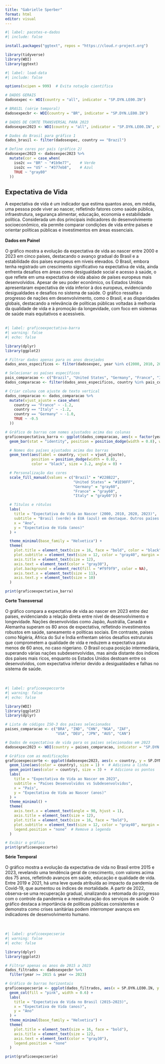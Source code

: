---
title: "Gabrielle Sperber"
format: html
editor: visual
---

```{r}
#| label: pacotes-e-dados
#| include: false

install.packages("ggtext", repos = "https://cloud.r-project.org")

library(tidyverse)
library(WDI)
library(ggtext)
```

```{r}
#| label: load-data
#| include: false

options(scipen = 999)  # Evita notação científica

# DADOS GERAIS
dadosexpec <- WDI(country = "all", indicator = "SP.DYN.LE00.IN")

# BRASIL (série temporal)
dadosexpecbr <- WDI(country = "BR", indicator = "SP.DYN.LE00.IN")

# DADOS DE CORTE TRANSVERSAL PARA 2023
dadosexpec2023 <- WDI(country = "all", indicator = "SP.DYN.LE00.IN", start = 2023, end = 2023)

# Dados do Brasil para gráfico 1
dados_brasil <- filter(dadosexpec, country == "Brazil")

# Define cores por país (gráfico 2)
dadosexpec2023 <- dadosexpec2023 %>%
  mutate(cor = case_when(
    iso2c == "BR" ~ "#1b9e77",    # Verde
    iso2c == "US" ~ "#377eb8",    # Azul
    TRUE ~ "gray80"
  ))
```

## Expectativa de Vida

A expectativa de vida é um indicador que estima quantos anos, em média, uma pessoa pode viver ao nascer, refletindo fatores como saúde pública, infraestrutura, segurança alimentar, educação, economia e estabilidade política. Considerada um dos principais indicadores do desenvolvimento socioeconômico, ela permite comparar condições de vida entre países e orientar políticas públicas e investimentos em áreas essenciais.\
\
**Dados em Painel\
**\
O gráfico mostra a evolução da expectativa de vida ao nascer entre 2000 e 2023 em cinco países, destacando o avanço gradual do Brasil e a estabilidade dos países europeus em níveis elevados. O Brasil, embora tenha registrado um crescimento significativo na expectativa de vida, ainda enfrenta desafios em áreas como desigualdade social e acesso à saúde, o que reflete em uma expectativa de vida abaixo de países europeus mais desenvolvidos. Apesar de seu poder econômico, os Estados Unidos apresentaram expectativa de vida inferior à dos europeus, evidenciando desigualdades e desafios no sistema de saúde. O gráfico ressalta o progresso de nações em desenvolvimento, como o Brasil, e as disparidades globais, destacando a relevância de políticas públicas voltadas à melhoria da qualidade de vida e à promoção da longevidade, com foco em sistemas de saúde mais equitativos e acessíveis.\
\

```{r}
#| label: graficoexpectativa-barra
#| warning: false
#| echo: false

library(dplyr)
library(ggplot2)

# Filtrar dados apenas para os anos desejados
dados_anos_especificos <- filter(dadosexpec, year %in% c(2000, 2010, 2020, 2023))

# Selecionar os países específicos
pais_comparacao <- c("Brazil", "United States", "Germany", "France", "Italy")
dados_comparacao <- filter(dados_anos_especificos, country %in% pais_comparacao)

# Criar coluna com ajuste de texto vertical
dados_comparacao <- dados_comparacao %>%
  mutate(vjust_ajuste = case_when(
    country == "France" ~ -1.2,
    country == "Italy" ~ -1.2,
    country == "Germany" ~ -1.0,
    TRUE ~ -0.5
  ))

# Gráfico de barras com nomes ajustados acima das colunas
graficoexpectativa_barra <- ggplot(dados_comparacao, aes(x = factor(year), y = SP.DYN.LE00.IN, fill = country)) +
  geom_bar(stat = "identity", position = position_dodge(width = 0.8), width = 0.6, show.legend = FALSE) +

  # Nomes dos países ajustados acima das barras
  geom_text(aes(label = country, vjust = vjust_ajuste),
            position = position_dodge(width = 0.8),
            color = "black", size = 3.2, angle = 0) +

  # Personalização das cores
  scale_fill_manual(values = c("Brazil" = "#228B22", 
                               "United States" = "#1E90FF", 
                               "Germany" = "gray60", 
                               "France" = "gray60", 
                               "Italy" = "gray60")) +

  # Títulos e rótulos
  labs(
    title = "Expectativa de Vida ao Nascer (2000, 2010, 2020, 2023)",
    subtitle = "Brasil (verde) e EUA (azul) em destaque. Outros países em cinza.",
    x = "Ano",
    y = "Expectativa de Vida (anos)"
  ) +

  theme_minimal(base_family = "Helvetica") +
  theme(
    plot.title = element_text(size = 16, face = "bold", color = "black"),
    plot.subtitle = element_text(size = 12, color = "gray40", margin = margin(b = 10)),
    axis.title = element_text(size = 12),
    axis.text = element_text(color = "gray30"),
    plot.background = element_rect(fill = "#f9f9f9", color = NA),
    axis.text.x = element_text(size = 11),
    axis.text.y = element_text(size = 10)
  )

print(graficoexpectativa_barra)
```

**Corte Transversal**\
\
O gráfico compara a expectativa de vida ao nascer em 2023 entre dez países, evidenciando a relação direta entre nível de desenvolvimento e longevidade. Nações desenvolvidas como Japão, Austrália, Canadá e Alemanha superam os 80 anos de expectativa, refletindo investimentos robustos em saúde, saneamento e políticas sociais. Em contraste, países como Nigéria, África do Sul e Índia enfrentam sérios desafios estruturais que comprometem a qualidade de vida e reduzem a expectativa para menos de 60 anos, no caso nigeriano. O Brasil ocupa posição intermediária, superando várias nações subdesenvolvidas, mas ainda distante dos índices dos países mais ricos, enquanto os Estados Unidos destoam entre os desenvolvidos, com expectativa inferior devido a desigualdades e falhas no sistema de saúde.\
\
\

```{r}
#| label: graficoexpeccorte
#| warning: false
#| echo: false  

library(WDI)
library(ggplot2)
library(dplyr)

# Lista de códigos ISO-3 dos países selecionados
paises_comparacao <- c("BRA", "IND", "CHN", "NGA", "ZAF", 
                       "USA", "DEU", "JPN", "AUS", "CAN")

# Dados de expectativa de vida para os países selecionados em 2023
dadosexpec2023 <- WDI(country = paises_comparacao, indicator = "SP.DYN.LE00.IN", start = 2023, end = 2023)

# Gráfico com as modificações
graficoexpeccorte <- ggplot(dadosexpec2023, aes(x = country, y = SP.DYN.LE00.IN, group = 1)) +
  geom_line(aes(color = country), size = 1) +  # Adiciona a linha
  geom_point(aes(color = country), size = 3) +  # Adiciona os pontos
  labs(
    title = "Expectativa de Vida ao Nascer em 2023",
    subtitle = "Países Desenvolvidos vs Subdesenvolvidos",
    x = "País",
    y = "Expectativa de Vida ao Nascer (anos)"
  ) +
  theme_minimal() +
  theme(
    axis.text.x = element_text(angle = 90, hjust = 1),
    axis.title = element_text(size = 12),
    plot.title = element_text(size = 16, face = "bold"),
    plot.subtitle = element_text(size = 12, color = "gray40", margin = margin(b = 10)),
    legend.position = "none"  # Remove a legenda
  )

# Exibir o gráfico
print(graficoexpeccorte)
```

**Série Temporal\
**\
O gráfico mostra a evolução da expectativa de vida no Brasil entre 2015 e 2023, revelando uma tendência geral de crescimento, com valores acima dos 75 anos, refletindo avanços em saúde, educação e qualidade de vida. Entre 2019 e 2021, há uma leve queda atribuída ao impacto da pandemia de Covid-19, que aumentou os índices de mortalidade. A partir de 2022, observa-se uma recuperação gradual, sinalizando a retomada do progresso com o controle da pandemia e a reestruturação dos serviços de saúde. O gráfico destaca a importância de políticas públicas consistentes e demonstra como crises sanitárias podem interromper avanços em indicadores de desenvolvimento humano.\
\
\

```{r}
#| label: graficoexpecserie
#| warning: false
#| echo: false

library(dplyr)
library(ggplot2)

# Filtrar apenas os anos de 2015 a 2023
dados_filtrados <- dadosexpecbr %>%
  filter(year >= 2015 & year <= 2023)

# Gráfico de barras horizontais
graficoexpecserie <- ggplot(dados_filtrados, aes(x = SP.DYN.LE00.IN, y = factor(year))) +
  geom_col(fill = "pink", width = 0.6) +
  labs(
    title = "Expectativa de Vida no Brasil (2015–2023)",
    x = "Expectativa de Vida (anos)",
    y = "Ano"
  ) +
  theme_minimal(base_family = "Helvetica") +
  theme(
    plot.title = element_text(size = 16, face = "bold"),
    axis.title = element_text(size = 12),
    axis.text = element_text(color = "gray30"),
    legend.position = "none"
  )

print(graficoexpecserie)
```
